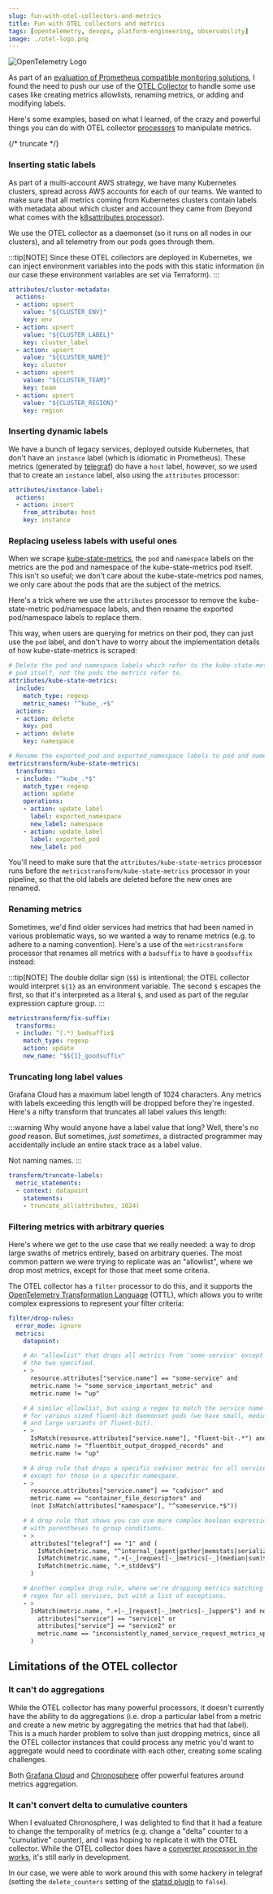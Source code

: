 ```yaml
---
slug: fun-with-otel-collectors-and-metrics
title: Fun with OTEL collectors and metrics
tags: [opentelemetry, devops, platform-engineering, observability]
image: ./otel-logo.png
---
```



<img src={OtelLogo} className="blog-image" alt="OpenTelemetry Logo"/>

As part of an [evaluation of Prometheus compatible monitoring solutions](/prometheus-vendor-death-match), I found the need to push our use of the [OTEL Collector](https://opentelemetry.io/docs/collector/) to handle some use cases like creating metrics allowlists, renaming metrics, or adding and modifying labels.

Here's some examples, based on what I learned, of the crazy and powerful things you can do with OTEL collector [processors](https://github.com/open-telemetry/opentelemetry-collector-contrib/tree/main/processor) to manipulate metrics.

{/* truncate */}

### Inserting static labels

As part of a multi-account AWS strategy, we have many Kubernetes clusters, spread across AWS accounts for each of our teams. We wanted to make sure that all metrics coming from Kubernetes clusters contain labels with metadata about which cluster and account they came from (beyond what comes with the [k8sattributes processor](https://github.com/open-telemetry/opentelemetry-collector-contrib/blob/main/processor/k8sattributesprocessor/README.md)).

We use the OTEL collector as a daemonset (so it runs on all nodes in our clusters), and all telemetry from our pods goes through them. 

:::tip[NOTE]
Since these OTEL collectors are deployed in Kubernetes, we can inject environment variables into the pods with this static information (in our case these environment variables are set via Terraform).
:::

```yaml
attributes/cluster-metadata:
  actions:
  - action: upsert
    value: "${CLUSTER_ENV}"
    key: env
  - action: upsert
    value: "${CLUSTER_LABEL}"
    key: cluster_label
  - action: upsert
    value: "${CLUSTER_NAME}"
    key: cluster
  - action: upsert
    value: "${CLUSTER_TEAM}"
    key: team
  - action: upsert
    value: "${CLUSTER_REGION}"
    key: region
```

### Inserting dynamic labels

We have a bunch of legacy services, deployed outside Kubernetes, that don't have an `instance` label (which is idiomatic in Prometheus). These metrics (generated by [telegraf](https://github.com/influxdata/telegraf)) do have a `host` label, however, so we used that to create an `instance` label, also using the `attributes` processor:

```yaml
attributes/instance-label:
  actions:
  - action: insert
    from_attribute: host
    key: instance
```

### Replacing useless labels with useful ones

When we scrape [kube-state-metrics](https://github.com/kubernetes/kube-state-metrics), the `pod` and `namespace` labels on the metrics are the pod and namespace of the kube-state-metrics pod itself. This isn't so useful; we don't care about the kube-state-metrics pod names, we only care about the pods that are the subject of the metrics.

Here's a trick where we use the `attributes` processor to remove the kube-state-metric pod/namespace labels, and then rename the exported pod/namespace labels to replace them.

This way, when users are querying for metrics on their pod, they can just use the `pod` label, and don't have to worry about the implementation details of how kube-state-metrics is scraped:

```yaml
# Delete the pod and namespace labels which refer to the kube-state-metrics
# pod itself, not the pods the metrics refer to.
attributes/kube-state-metrics:
  include:
    match_type: regexp
    metric_names: "^kube_.+$"
  actions:
  - action: delete
    key: pod
  - action: delete
    key: namespace
```

```yaml
# Rename the exported_pod and exported_namespace labels to pod and namespace
metricstransform/kube-state-metrics:
  transforms:
  - include: "^kube_.*$"
    match_type: regexp
    action: update
    operations:
    - action: update_label
      label: exported_namespace
      new_label: namespace
    - action: update_label
      label: exported_pod
      new_label: pod
```

You'll need to make sure that the `attributes/kube-state-metrics` processor runs before the `metricstransform/kube-state-metrics` processor in your pipeline, so that the old labels are deleted before the new ones are renamed.

### Renaming metrics

Sometimes, we'd find older services had metrics that had been named in various problematic ways, so we wanted a way to rename metrics (e.g. to adhere to a naming convention). Here's a use of the `metricstransform` processor that renames all metrics with a `badsuffix` to have a `goodsuffix` instead:

:::tip[NOTE]
The double dollar sign (`$$`) is intentional; the OTEL collector would interpret `${1}` as an environment variable. The second `$` escapes the first, so that it's interpreted as a literal `$`, and used as part of the regular expression capture group.
:::

```yaml
metricstransform/fix-suffix:
  transforms:
  - include: ^(.*)_badsuffix$
    match_type: regexp
    action: update
    new_name: "$${1}_goodsuffix"
```


### Truncating long label values

Grafana Cloud has a maximum label length of 1024 characters. Any metrics with labels exceeding this length will be dropped before they're ingested. Here's a nifty transform that truncates all label values this length:

:::warning
Why would anyone have a label value that long? Well, there's no *good* reason. But sometimes, *just sometimes*, a distracted programmer may accidentally include an entire stack trace as a label value.

Not naming names.
:::

```yaml
transform/truncate-labels:
  metric_statements:
  - context: datapoint
    statements:
    - truncate_all(attributes, 1024)
```

### Filtering metrics with arbitrary queries

Here's where we get to the use case that we really needed: a way to drop large swaths of metrics entirely, based on arbitrary queries. The most common pattern we were trying to replicate was an "allowlist", where we drop most metrics, except for those that meet some criteria.

The OTEL collector has a `filter` processor to do this, and it supports the [OpenTelemetry Transformation Language](https://github.com/open-telemetry/opentelemetry-collector-contrib/blob/main/pkg/ottl/README.md) (OTTL), which allows you to write complex expressions to represent your filter criteria:

```yaml
filter/drop-rules:
  error_mode: ignore
  metrics:
    datapoint:

    # An "allowlist" that drops all metrics from 'some-service' except for
    # the two specified.
    - >
      resource.attributes["service.name"] == "some-service" and
      metric.name != "some_service_important_metric" and
      metric.name != "up"

    # A similar allowlist, but using a regex to match the service name
    # for various sized fluent-bit daemonset pods (we have small, medium, 
    # and large variants of fluent-bit).
    - >
      IsMatch(resource.attributes["service.name"], "fluent-bit-.*") and
      metric.name != "fluentbit_output_dropped_records" and
      metric.name != "up"

    # A drop rule that drops a specific cadvisor metric for all services
    # except for those in a specific namespace.
    - >
      resource.attributes["service.name"] == "cadvisor" and
      metric.name == "container_file_descriptors" and
      (not IsMatch(attributes["namespace"], "^someservice.*$"))

    # A drop rule that shows you can use more complex boolean expressions
    # with parentheses to group conditions.
    - >
      attributes["telegraf"] == "1" and (
        IsMatch(metric.name, "^internal_(agent|gather|memstats|serializer|statsd|write)_.*") or
        IsMatch(metric.name, ".+[-_]request[-_]metrics[-_](median|sum)$") or
        IsMatch(metric.name, ".+_stddev$")
      )

    # Another complex drop rule, where we're dropping metrics matching a
    # regex for all services, but with a list of exceptions.
    - >
      IsMatch(metric.name, ".+[-_]request[-_]metrics[-_]upper$") and not (
        attributes["service"] == "service1" or
        attributes["service"] == "service2" or 
        metric.name == "inconsistently_named_service_request_metrics_upper"
      )
```

## Limitations of the OTEL collector

### It can't do aggregations

While the OTEL collector has many powerful processors, it doesn't currently have the ability to do aggregations (i.e. drop a particular label from a metric and create a new metric by aggregating the metrics that had that label). This is a much harder problem to solve than just dropping metrics, since all the OTEL collector instances that could process any metric you'd want to aggregate would need to coordinate with each other, creating some scaling challenges.

Both [Grafana Cloud](https://grafana.com/products/cloud) and [Chronosphere](https://chronosphere.io/) offer powerful features around metrics aggregation.

### It can't convert delta to cumulative counters

When I evaluated Chronosphere, I was delighted to find that it had a feature to change the temporality of metrics (e.g. change a "delta" counter to a "cumulative" counter), and I was hoping to replicate it with the OTEL collector. While the OTEL collector does have a [converter processor in the works](https://github.com/open-telemetry/opentelemetry-collector-contrib/tree/main/processor/deltatocumulativeprocessor), it's still early in development.

In our case, we were able to work around this with some hackery in telegraf (setting the `delete_counters` setting of the [statsd plugin](https://github.com/influxdata/telegraf/blob/master/plugins/inputs/statsd/README.md) to `false`).
